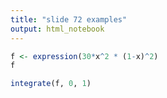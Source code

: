 ```yaml
---
title: "slide 72 examples"
output: html_notebook
---
```



```r
f <- expression(30*x^2 * (1-x)^2)
f
```


```r
integrate(f, 0, 1)
```



